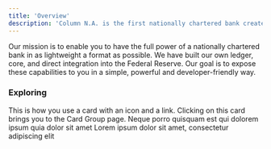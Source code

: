 ```yaml
---
title: 'Overview'
description: 'Column N.A. is the first nationally chartered bank created to serve developers and builders, offering financial capabilities in a developer first way.'
---
```



Our mission is to enable you to have the full power of a nationally chartered bank in as lightweight a format as possible. We have built our own ledger, core, and direct integration into the Federal Reserve. Our goal is to expose these capabilities to you in a simple, powerful and developer-friendly way.


### Exploring

<Card title="Click on me" icon="link" href="https://google.com">
  This is how you use a card with an icon and a link. Clicking on this card
  brings you to the Card Group page.
</Card>



<CardGroup cols={2}>
  <Card title="First Card" icon="link" href="google.com">
    Neque porro quisquam est qui dolorem ipsum quia dolor sit amet
  </Card>
  <Card title="Second Card" icon="link" href="google.com">
    Lorem ipsum dolor sit amet, consectetur adipiscing elit
  </Card>

</CardGroup>
